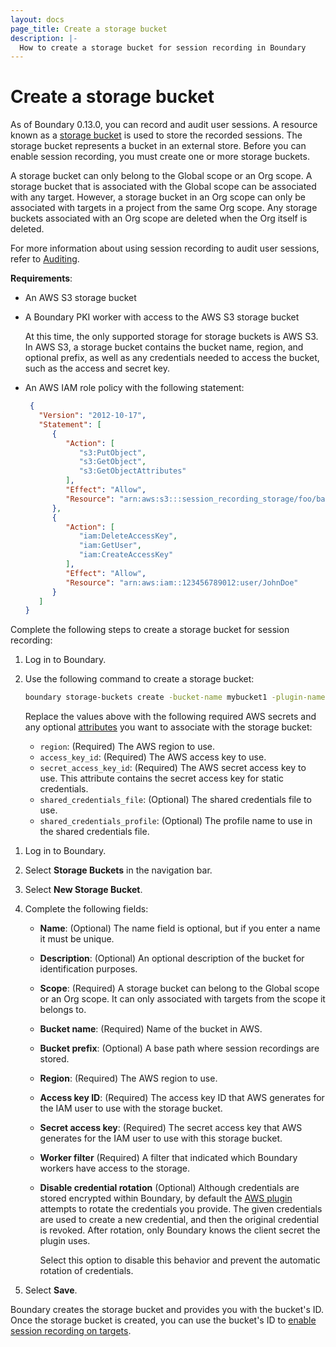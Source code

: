 ```yaml
---
layout: docs
page_title: Create a storage bucket
description: |-
  How to create a storage bucket for session recording in Boundary
---
```


# Create a storage bucket

As of Boundary 0.13.0, you can record and audit user sessions.
A resource known as a [storage bucket](/boundary/docs/concepts/domain-model/storage-buckets) is used to store the recorded sessions.
The storage bucket represents a bucket in an external store.
Before you can enable session recording, you must create one or more storage buckets.

A storage bucket can only belong to the Global scope or an Org scope.
A storage bucket that is associated with the Global scope can be associated with any target.
However, a storage bucket in an Org scope can only be associated with targets in a project from the same Org scope.
Any storage buckets associated with an Org scope are deleted when the Org itself is deleted.

For more information about using session recording to audit user sessions, refer to [Auditing](/boundary/docs/concepts/auditing).

**Requirements**:
- An AWS S3 storage bucket
- A Boundary PKI worker with access to the AWS S3 storage bucket

   At this time, the only supported storage for storage buckets is AWS S3.
   In AWS S3, a storage bucket contains the bucket name, region, and optional prefix, as well as any credentials needed to access the bucket, such as the access and secret key.

- An AWS IAM role policy with the following statement:
   ```json
    {
      "Version": "2012-10-17",
      "Statement": [
         {
            "Action": [
               "s3:PutObject",
               "s3:GetObject",
               "s3:GetObjectAttributes"
            ],
            "Effect": "Allow",
            "Resource": "arn:aws:s3:::session_recording_storage/foo/bar/zoo/*"
         },
         {
            "Action": [
               "iam:DeleteAccessKey",
               "iam:GetUser",
               "iam:CreateAccessKey"
            ],
            "Effect": "Allow",
            "Resource": "arn:aws:iam::123456789012:user/JohnDoe"
         }
      ]
   }
   ```

Complete the following steps to create a storage bucket for session recording:

<Tabs>
<Tab heading="CLI">

1. Log in to Boundary.
1. Use the following command to create a storage bucket:

    ```bash
    boundary storage-buckets create -bucket-name mybucket1 -plugin-name aws -secrets ‘{“access_key_id”: “123456789” , “secret_access_key” : “123/456789/12345678”}’ -worker-filter ‘“dev” in “/tags/type”’ -attributes ‘{“region”:”us-east-1”,”disable_credential_rotation”:true}’ -scope-id o_1234567890
    ```

    Replace the values above with the following required AWS secrets and any optional [attributes](/boundary/docs/concepts/domain-model/storage-buckets) you want to associate with the storage bucket:

    - `region`: (Required) The AWS region to use.
    - `access_key_id`: (Required) The AWS access key to use.
    - `secret_access_key_id`: (Required) The AWS secret access key to use.
    This attribute contains the secret access key for static credentials.
    - `shared_credentials_file`: (Optional) The shared credentials file to use.
    - `shared_credentials_profile`: (Optional) The profile name to use in the shared credentials file.

</Tab>

<Tab heading="UI">

1. Log in to Boundary.
1. Select **Storage Buckets** in the navigation bar.
1. Select **New Storage Bucket**.
1. Complete the following fields:
   - **Name**: (Optional) The name field is optional, but if you enter a name it must be unique.
   - **Description**: (Optional) An optional description of the bucket for identification purposes.
   - **Scope**: (Required) A storage bucket can belong to the Global scope or an Org scope.
   It can only associated with targets from the scope it belongs to.
   - **Bucket name**: (Required) Name of the bucket in AWS.
   - **Bucket prefix**: (Optional) A base path where session recordings are stored.
   - **Region**: (Required) The AWS region to use.
   - **Access key ID**: (Required) The access key ID that AWS generates for the IAM user to use with the storage bucket.
   - **Secret access key**: (Required) The secret access key that AWS generates for the IAM user to use with this storage bucket.
   - **Worker filter** (Required) A filter that indicated which Boundary workers have access to the storage.
   - **Disable credential rotation** (Optional) Although credentials are stored encrypted within Boundary, by default the [AWS plugin](https://github.com/hashicorp/boundary-plugin-aws) attempts to rotate the credentials you provide. The given credentials are used to create a new credential, and then the original credential is revoked. After rotation, only Boundary knows the client secret the plugin uses.

      Select this option to disable this behavior and prevent the automatic rotation of credentials.

1. Select **Save**.

</Tab>
</Tabs>

Boundary creates the storage bucket and provides you with the bucket's ID.
Once the storage bucket is created, you can use the bucket's ID to [enable session recording on targets](/boundary/docs/configuration/session-recording/enable-session-recording).